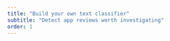 ```yaml
---
title: "Build your own text classifier"
subtitle: "Detect app reviews worth investigating"
order: 1
---
```

